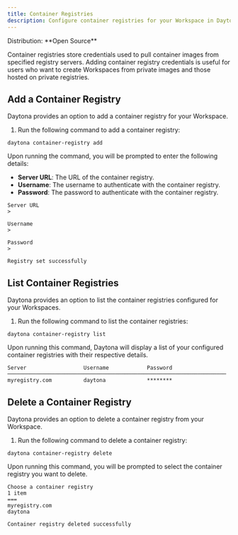 ```yaml
---
title: Container Registries
description: Configure container registries for your Workspace in Daytona
---
```



<Label>
  Distribution: **Open Source**
</Label>

Container registries store credentials used to pull container images from specified registry servers. Adding container registry credentials is useful for users who want to create Workspaces from private images and those hosted on private registries.

## Add a Container Registry

Daytona provides an option to add a container registry for your Workspace.

1. Run the following command to add a container registry:

```shell
daytona container-registry add
```

Upon running the command, you will be prompted to enter the following details:

- **Server URL**: The URL of the container registry.
- **Username**: The username to authenticate with the container registry.
- **Password**: The password to authenticate with the container registry.

```text
Server URL
>

Username
>

Password
>
```

```text
Registry set successfully
```

## List Container Registries

Daytona provides an option to list the container registries configured for your Workspaces.

1. Run the following command to list the container registries:

```shell
daytona container-registry list
```

Upon running this command, Daytona will display a list of your configured container registries with their respective details.

```text
Server                  Username            Password                     
─────────────────────────────────────────────────────────────────────    
myregistry.com          daytona             ********  
```

## Delete a Container Registry

Daytona provides an option to delete a container registry from your Workspace.

1. Run the following command to delete a container registry:

```shell
daytona container-registry delete
```

Upon running this command, you will be prompted to select the container registry you want to delete.

```text
Choose a container registry
1 item
===
myregistry.com
daytona
```

```text
Container registry deleted successfully
```
